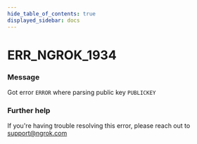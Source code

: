 ```yaml
---
hide_table_of_contents: true
displayed_sidebar: docs
---
```



# ERR_NGROK_1934

### Message

Got error `ERROR` where parsing public key `PUBLICKEY`

<ErrorDetails error="err_ngrok_1934" />

### Further help

If you're having trouble resolving this error, please reach out to [support@ngrok.com](mailto:support@ngrok.com?subject=Help%20with%20ERR_NGROK_1934)
